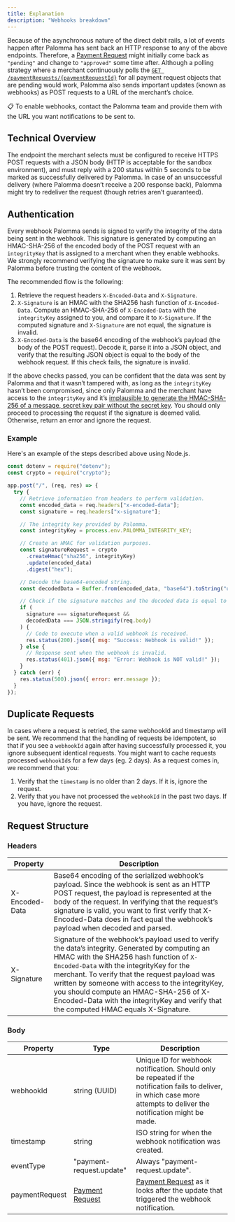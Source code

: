 ```yaml
---
title: Explanation
description: "Webhooks breakdown"
---
```


Because of the asynchronous nature of the direct debit rails, a lot of events happen after Palomma has sent back an HTTP response to any of the above endpoints. Therefore, a [Payment Request](/api-documentation/paymentRequests/createpaymentRequest) might initially come back as `"pending"` and change to `"approved"` some time after. Although a polling strategy where a merchant continuously polls the [`GET /paymentRequests/{paymentRequestId}`](/api-documentation/paymentRequests/getPaymentRequest) for all payment request objects that are pending would work, Palomma also sends important updates (known as webhooks) as POST requests to a URL of the merchant’s choice.

<aside>
📋    To enable webhooks, contact the Palomma team and provide them with the URL you want notifications to be sent to.

</aside>

## Technical Overview

The endpoint the merchant selects must be configured to receive HTTPS POST requests with a JSON body (HTTP is acceptable for the sandbox environment), and must reply with a 200 status within 5 seconds to be marked as successfully delivered by Palomma. In case of an unsuccessful delivery (where Palomma doesn’t receive a 200 response back), Palomma might try to redeliver the request (though retries aren’t guaranteed).

## Authentication

Every webhook Palomma sends is signed to verify the integrity of the data being sent in the webhook. This signature is generated by computing an HMAC-SHA-256 of the encoded body of the POST request with an `integrityKey` that is assigned to a merchant when they enable webhooks. We strongly recommend verifying the signature to make sure it was sent by Palomma before trusting the content of the webhook.

The recommended flow is the following:

1. Retrieve the request headers `X-Encoded-Data` and `X-Signature`.
2. `X-Signature` is an HMAC with the SHA256 hash function of `X-Encoded-Data`. Compute an HMAC-SHA-256 of `X-Encoded-Data` with the `integrityKey` assigned to you, and compare it to `X-Signature`. If the computed signature and `X-Signature` are not equal, the signature is invalid.
3. `X-Encoded-Data` is the base64 encoding of the webhook’s payload (the body of the POST request). Decode it, parse it into a JSON object, and verify that the resulting JSON object is equal to the body of the webhook request. If this check fails, the signature is invalid.

If the above checks passed, you can be confident that the data was sent by Palomma and that it wasn’t tampered with, as long as the `integrityKey` hasn’t been compromised, since only Palomma and the merchant have access to the `integrityKey` and it’s [implausible to generate the HMAC-SHA-256 of a message, secret key pair without the secret key](https://en.wikipedia.org/wiki/HMAC). You should only proceed to processing the request if the signature is deemed valid. Otherwise, return an error and ignore the request.

### Example

Here's an example of the steps described above using Node.js.

```javascript webhookExample.js
const dotenv = require("dotenv");
const crypto = require("crypto");

app.post("/", (req, res) => {
  try {
    // Retrieve information from headers to perform validation.
    const encoded_data = req.headers["x-encoded-data"];
    const signature = req.headers["x-signature"];

    // The integrity key provided by Palomma.
    const integrityKey = process.env.PALOMMA_INTEGRITY_KEY;

    // Create an HMAC for validation purposes.
    const signatureRequest = crypto
      .createHmac("sha256", integrityKey)
      .update(encoded_data)
      .digest("hex");

    // Decode the base64-encoded string.
    const decodedData = Buffer.from(encoded_data, "base64").toString("utf-8");

    // Check if the signature matches and the decoded data is equal to the webhook request body.
    if (
      signature === signatureRequest &&
      decodedData === JSON.stringify(req.body)
    ) {
      // Code to execute when a valid webhook is received.
      res.status(200).json({ msg: "Success: Webhook is valid!" });
    } else {
      // Response sent when the webhook is invalid.
      res.status(401).json({ msg: "Error: Webhook is NOT valid!" });
    }
  } catch (err) {
    res.status(500).json({ error: err.message });
  }
});
```

## Duplicate Requests

In cases where a request is retried, the same webhookId and timestamp will be sent. We recommend that the handling of requests be idempotent, so that if you see a `webhookId` again after having successfully processed it, you ignore subsequent identical requests. You might want to cache requests processed `webhookId`s for a few days (eg. 2 days). As a request comes in, we recommend that you:

1. Verify that the `timestamp` is no older than 2 days. If it is, ignore the request.
2. Verify that you have not processed the `webhookId` in the past two days. If you have, ignore the request.

## Request Structure

### Headers

| Property       | Description                                                                                                                                                                                                                                                                                                                                                                                                                  |
| -------------- | ---------------------------------------------------------------------------------------------------------------------------------------------------------------------------------------------------------------------------------------------------------------------------------------------------------------------------------------------------------------------------------------------------------------------------- |
| X-Encoded-Data | Base64 encoding of the serialized webhook’s payload. Since the webhook is sent as an HTTP POST request, the payload is represented at the body of the request. In verifying that the request’s signature is valid, you want to first verify that X-Encoded-Data does in fact equal the webhook’s payload when decoded and parsed.                                                                                            |
| X-Signature    | Signature of the webhook’s payload used to verify the data’s integrity. Generated by computing an HMAC with the SHA256 hash function of `X-Encoded-Data` with the integrityKey for the merchant. To verify that the request payload was written by someone with access to the integrityKey, you should compute an HMAC-SHA-256 of X-Encoded-Data with the integrityKey and verify that the computed HMAC equals X-Signature. |

### Body

| Property       | Type                                                                       | Description                                                                                                                                                              |
| -------------- | -------------------------------------------------------------------------- | ------------------------------------------------------------------------------------------------------------------------------------------------------------------------ |
| webhookId      | string (UUID)                                                              | Unique ID for webhook notification. Should only be repeated if the notification fails to deliver, in which case more attempts to deliver the notification might be made. |
| timestamp      | string                                                                     | ISO string for when the webhook notification was created.                                                                                                                |
| eventType      | "payment-request.update"                                                   | Always "payment-request.update".                                                                                                                                         |
| paymentRequest | [Payment Request](/api-documentation/paymentRequests/createpaymentRequest) | [Payment Request](/api-documentation/paymentRequests/createpaymentRequest) as it looks after the update that triggered the webhook notification.                         |
